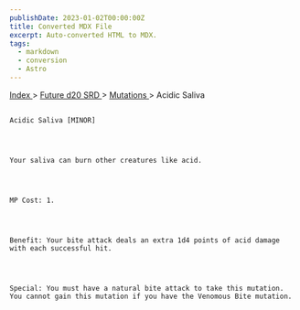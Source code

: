 ```yaml
---
publishDate: 2023-01-02T00:00:00Z
title: Converted MDX File
excerpt: Auto-converted HTML to MDX.
tags:
  - markdown
  - conversion
  - Astro
---
```


[
Index
](-index) >
[
Future d20 SRD
](future-d20-srd-index) >
[
Mutations
](future-d20-srd-mutations-index) > Acidic Saliva

##

    Acidic Saliva [MINOR]




    Your saliva can burn other creatures like acid.




    MP Cost: 1.




    Benefit: Your bite attack deals an extra 1d4 points of acid damage with each successful hit.




    Special: You must have a natural bite attack to take this mutation. You cannot gain this mutation if you have the Venomous Bite mutation.
